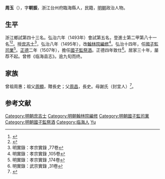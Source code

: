 {{Otheruses|subject=明朝弘治進士周玉|other=名为周玉的其他人物|周玉}}
{{明清人物信息框
| 姓名 = 周玉
| 原名 =
| 圖片名稱= 
| 圖片大小 =
| 圖片說明 = 
| 最高職務 = 国子监祭酒
| 國家 = 大明 
| 爵位 =
| 籍貫 = 浙江台州府臨海縣
| 族裔 = 
| 字號 = 
| 諡號 =
| 出生日期 = 生年不詳
| 出生地點 = <!---浙江台州府臨海縣--->
| 逝世日期 = 卒年不詳 
| 逝世地點 =
| 墓葬 =
| 配偶 = 
| 親屬 = 
| 出身 =
* 弘治六年癸丑科進士出身
| 經歷 =
| 著作 =  
}}
'''周玉'''（{{bd|？||？|catIdx=}}），字'''朝振'''，浙江台州府臨海縣人，民籍，[[明朝|明朝]]政治人物。

== 生平 ==
浙江鄉試第四十三名。弘治六年（1493年）會試第五名，登進士第二甲第八十一名<ref>{{Cite book|title=《[[皇明贡举考|皇明贡举考]]》卷五|last=（明）[[张朝瑞|张朝瑞]]|first=|publisher=《续修四库全书》史部第828册|year=|isbn=|location=|pages=}}</ref><ref>{{Cite book|title=贡举志五种 上|last=鲁小俊，江俊伟著|first=|publisher=武汉：武汉大学出版社|year=2009|isbn=978-7-307-07043-1|location=|pages=}}</ref>。授[[庶吉士|庶吉士]]<ref>明實錄：孝宗實錄 ,77卷</ref>，弘治八年（1495年），改[[翰林院|翰林院]][[編修|編修]]<ref>明實錄：孝宗實錄 ,105卷</ref>。弘治十四年，任[[國子監|國子監]][[司業|司業]]<ref>明實錄：孝宗實錄 ,174卷</ref>。[[正德_(明)|正德]]二年（1507年），擔任[[國子監祭酒|國子監祭酒]]。正德四年致仕<ref>明實錄：武宗實錄 ,31卷</ref>。居家三十年，屡荐不起。曾修《临海县志》。逾九旬而终。

== 家族 ==
曾祖周惠；祖父[[周顯|周顯]]，贈長史；父[[周昌|周昌]]，長史。母謝氏（封宜人）<ref>{{Cite book|title=天一阁藏明代科举录选刊 登科录 点校本|last=龚延明主编|first=|publisher=宁波出版社|year=2016|isbn=978-7-5526-2320-8|location=宁波|pages=|quote=《天一閣藏明代科舉錄選刊.登科錄》之《弘治六年癸丑科進士登科錄》}}</ref>。

==参考文献==
{{reflist}}

{{弘治六年癸丑科殿試金榜}}

{{DEFAULTSORT:Zhou周}}
[[Category:明朝庶吉士|Category:明朝庶吉士]]
[[Category:明朝翰林院編修|Category:明朝翰林院編修]]
[[Category:明朝國子監司業|Category:明朝國子監司業]]
[[Category:明朝國子監祭酒|Category:明朝國子監祭酒]]
[[Category:临海人|Category:临海人]]
[[Category:周姓|Yu]]
{{明朝人物小作品}}